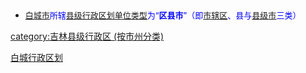 {{Catnav|頁面分類|...|中国各省行政区划|吉林行政区划|吉林市州|吉林地级市|白城|白城行政区划}}
{{Catnav|頁面分類|...|中国各省行政区划|吉林行政区划|吉林县级行政区|吉林县级行政区 (按市州分类)}}
{{catmore|白城市|吉林省白城市}}

* <font size="2" color="#0000FF">[[白城市|白城市]]所辖[[县级行政区|县级行政区划单位类型]]为“'''区县市'''”（即[[市辖区|市辖区]]、县与[[县级市|县级市]]三类）</font>
[[Category:白城行政区划|]]
[[category:吉林县级行政区_(按市州分类)|category:吉林县级行政区 (按市州分类)]]